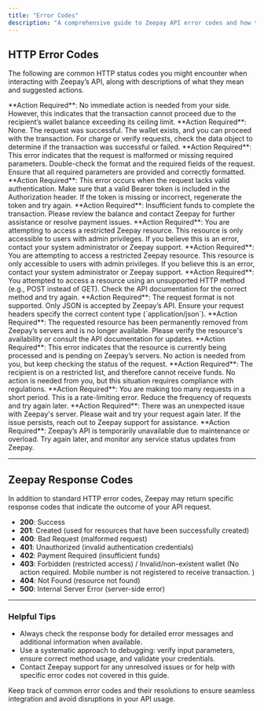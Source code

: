 ```yaml
---
title: "Error Codes"
description: "A comprehensive guide to Zeepay API error codes and how to resolve them."
---
```


## HTTP Error Codes

The following are common HTTP status codes you might encounter when interacting with Zeepay’s API, along with descriptions of what they mean and suggested actions.

<Steps>
  <Step title="103 - Wallet Balance Ceiling Breach" stepNumber="📌">
    **Action Required**: No immediate action is needed from your side. However,
    this indicates that the transaction cannot proceed due to the recipient’s
    wallet balance exceeding its ceiling limit.
  </Step>
  <Step title="200 - Validated Success" stepNumber="📌">
    **Action Required**: None. The request was successful. The wallet exists,
    and you can proceed with the transaction. For charge or verify requests,
    check the data object to determine if the transaction was successful or
    failed.
  </Step>
  <Step title="400 - Bad Request" stepNumber="📌">
    **Action Required**: This error indicates that the request is malformed or
    missing required parameters. Double-check the format and the required fields
    of the request. Ensure that all required parameters are provided and
    correctly formatted.
  </Step>
  <Step title="401 - Unauthorized" stepNumber="📌">
    **Action Required**: This error occurs when the request lacks valid
    authentication. Make sure that a valid Bearer token is included in the
    Authorization header. If the token is missing or incorrect, regenerate the
    token and try again.
  </Step>
  <Step title="402 - Client Payment Required" stepNumber="📌">
    **Action Required**: Insufficient funds to complete the transaction. Please
    review the balance and contact Zeepay for further assistance or resolve
    payment issues.
  </Step>
  <Step title="403 - Forbidden" stepNumber="📌">
    **Action Required**: You are attempting to access a restricted Zeepay
    resource. This resource is only accessible to users with admin privileges.
    If you believe this is an error, contact your system administrator or Zeepay
    support.
  </Step>
  <Step title="403 - Forbidden" stepNumber="📌">
    **Action Required**: You are attempting to access a restricted Zeepay
    resource. This resource is only accessible to users with admin privileges.
    If you believe this is an error, contact your system administrator or Zeepay
    support.
  </Step>
  <Step title="405 - Method Not Allowed" stepNumber="📌">
    **Action Required**: You attempted to access a resource using an unsupported
    HTTP method (e.g., POST instead of GET). Check the API documentation for the
    correct method and try again.
  </Step>
  <Step title="406 - Not Acceptable" stepNumber="📌">
    **Action Required**: The request format is not supported. Only JSON is
    accepted by Zeepay’s API. Ensure your request headers specify the correct
    content type (`application/json`).
  </Step>
  <Step title="410 - Gone" stepNumber="📌">
    **Action Required**: The requested resource has been permanently removed
    from Zeepay’s servers and is no longer available. Please verify the
    resource's availability or consult the API documentation for updates.
  </Step>
  <Step title="411 - Pending" stepNumber="📌">
    **Action Required**: This error indicates that the resource is currently
    being processed and is pending on Zeepay’s servers. No action is needed from
    you, but keep checking the status of the request.
  </Step>
  <Step title="419 - Sanctions/OFAC List Breach" stepNumber="📌">
    **Action Required**: The recipient is on a restricted list, and therefore
    cannot receive funds. No action is needed from you, but this situation
    requires compliance with regulations.
  </Step>
  <Step title="429 - Too Many Requests" stepNumber="📌">
    **Action Required**: You are making too many requests in a short period.
    This is a rate-limiting error. Reduce the frequency of requests and try
    again later.
  </Step>
  <Step title="500 - Internal Server Error" stepNumber="📌">
    **Action Required**: There was an unexpected issue with Zeepay's server.
    Please wait and try your request again later. If the issue persists, reach
    out to Zeepay support for assistance.
  </Step>
  <Step title="503 - Service Unavailable" stepNumber="📌">
    **Action Required**: Zeepay’s API is temporarily unavailable due to
    maintenance or overload. Try again later, and monitor any service status
    updates from Zeepay.
  </Step>
</Steps>

---

## Zeepay Response Codes

In addition to standard HTTP error codes, Zeepay may return specific response codes that indicate the outcome of your API request.

- **200**: Success
- **201**: Created (used for resources that have been successfully created)
- **400**: Bad Request (malformed request)
- **401**: Unauthorized (invalid authentication credentials)
- **402**: Payment Required (insufficient funds)
- **403**: Forbidden (restricted access) / Invalid/non-existent wallet
  (No action required. Mobile number is not registered to receive transaction.
  )
- **404**: Not Found (resource not found)
- **500**: Internal Server Error (server-side error)

---

### Helpful Tips

- Always check the response body for detailed error messages and additional information when available.
- Use a systematic approach to debugging: verify input parameters, ensure correct method usage, and validate your credentials.
- Contact Zeepay support for any unresolved issues or for help with specific error codes not covered in this guide.

<Note>
  Keep track of common error codes and their resolutions to ensure seamless
  integration and avoid disruptions in your API usage.
</Note>
